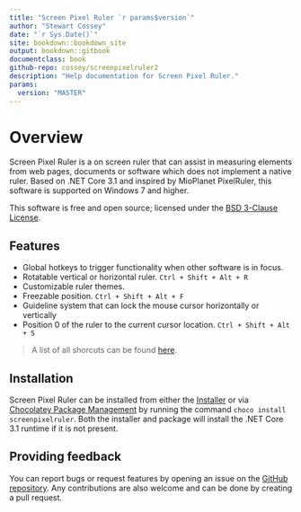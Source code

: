 ```yaml
---
title: "Screen Pixel Ruler `r params$version`"
author: "Stewart Cossey"
date: "`r Sys.Date()`"
site: bookdown::bookdown_site
output: bookdown::gitbook
documentclass: book
github-repo: cossey/screenpixelruler2
description: "Help documentation for Screen Pixel Ruler."
params:
  version: "MASTER"
---
```


# Overview

Screen Pixel Ruler is a on screen ruler that can assist in measuring elements from web pages, documents or software which does not implement a native ruler.
Based on .NET Core 3.1 and inspired by MioPlanet PixelRuler, this software is supported on Windows 7 and higher.

This software is free and open source; licensed under the [BSD 3-Clause License](https://opensource.org/licenses/BSD-3-Clause).

## Features

- Global hotkeys to trigger functionality when other software is in focus.
- Rotatable vertical or horizontal ruler. `Ctrl + Shift + Alt + R`
- Customizable ruler themes.
- Freezable position. `Ctrl + Shift + Alt + F`
- Guideline system that can lock the mouse cursor horizontally or vertically
- Position 0 of the ruler to the current cursor location. `Ctrl + Shift + Alt + S`

> A list of all shorcuts can be found [here](\#keyboard).

## Installation

Screen Pixel Ruler can be installed from either the [Installer](https://github.com/Cossey/ScreenPixelRuler2/releases) or via [Chocolatey Package Management](https://chocolatey.org) by running the command `choco install screenpixelruler`.
Both the installer and package will install the .NET Core 3.1 runtime if it is not present.

## Providing feedback

You can report bugs or request features by opening an issue on the [GitHub repository](https://github.com/Cossey/ScreenPixelRuler2).
Any contributions are also welcome and can be done by creating a pull request.